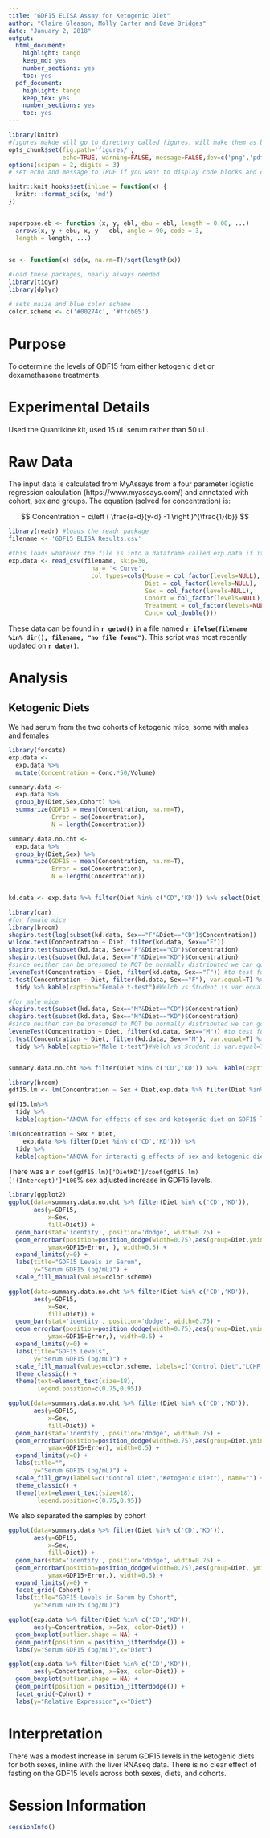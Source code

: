 ```yaml
---
title: "GDF15 ELISA Assay for Ketogenic Diet"
author: "Claire Gleason, Molly Carter and Dave Bridges"
date: "January 2, 2018"
output:
  html_document:
    highlight: tango
    keep_md: yes
    number_sections: yes
    toc: yes
  pdf_document:
    highlight: tango
    keep_tex: yes
    number_sections: yes
    toc: yes
---
```


```r
library(knitr)
#figures makde will go to directory called figures, will make them as both png and pdf files 
opts_chunk$set(fig.path='figures/',
               echo=TRUE, warning=FALSE, message=FALSE,dev=c('png','pdf'))
options(scipen = 2, digits = 3)
# set echo and message to TRUE if you want to display code blocks and code output respectively

knitr::knit_hooks$set(inline = function(x) {
  knitr:::format_sci(x, 'md')
})


superpose.eb <- function (x, y, ebl, ebu = ebl, length = 0.08, ...)
  arrows(x, y + ebu, x, y - ebl, angle = 90, code = 3,
  length = length, ...)

  
se <- function(x) sd(x, na.rm=T)/sqrt(length(x))

#load these packages, nearly always needed
library(tidyr)
library(dplyr)

# sets maize and blue color scheme
color.scheme <- c('#00274c', '#ffcb05')
```

# Purpose

To determine the levels of GDF15 from either ketogenic diet or dexamethasone treatments.

# Experimental Details

Used the Quantikine kit, used 15 uL serum rather than 50 uL.

# Raw Data

The input data is calculated from MyAssays from a four parameter logistic regression calculation (https://www.myassays.com/) and annotated with cohort, sex and groups.  The equation (solved for concentration) is:

$$ Concentration = c\left ( \frac{a-d}{y-d} -1 \right )^{\frac{1}{b}} $$

```r
library(readr) #loads the readr package
filename <- 'GDF15 ELISA Results.csv' 

#this loads whatever the file is into a dataframe called exp.data if it exists
exp.data <- read_csv(filename, skip=30,
                       na = '< Curve',
                       col_types=cols(Mouse = col_factor(levels=NULL),
                                      Diet = col_factor(levels=NULL),
                                      Sex = col_factor(levels=NULL),
                                      Cohort = col_factor(levels=NULL),
                                      Treatment = col_factor(levels=NULL),
                                      Conc= col_double()))
```

These data can be found in **`r getwd()`** in a file named **`r ifelse(filename %in% dir(), filename, "no file found")`**.  This script was most recently updated on **`r date()`**.

# Analysis

## Ketogenic Diets

We had serum from the two cohorts of ketogenic mice, some with males and females

```r
library(forcats)
exp.data <-
  exp.data %>%
  mutate(Concentration = Conc.*50/Volume) 

summary.data <- 
  exp.data %>%
  group_by(Diet,Sex,Cohort) %>%
  summarize(GDF15 = mean(Concentration, na.rm=T),
            Error = se(Concentration),
            N = length(Concentration)) 

summary.data.no.cht <- 
  exp.data %>%
  group_by(Diet,Sex) %>%
  summarize(GDF15 = mean(Concentration, na.rm=T),
            Error = se(Concentration),
            N = length(Concentration))


kd.data <- exp.data %>% filter(Diet %in% c("CD",'KD')) %>% select(Diet,Sex, Concentration)

library(car)
#for female mice
library(broom)
shapiro.test(log(subset(kd.data, Sex=="F"&Diet=="CD")$Concentration))
wilcox.test(Concentration ~ Diet, filter(kd.data, Sex=="F")) 
shapiro.test(subset(kd.data, Sex=="F"&Diet=="CD")$Concentration)
shapiro.test(subset(kd.data, Sex=="F"&Diet=="KD")$Concentration)
#since neither can be presumed to NOT be normally distributed we can go ahead with a t-test, if fails then wilocox
leveneTest(Concentration ~ Diet, filter(kd.data, Sex=="F")) #to test for equal variance
t.test(Concentration ~ Diet, filter(kd.data, Sex=="F"), var.equal=T) %>%
  tidy %>% kable(caption="Female t-test")#Welch vs Student is var.equal=T/F

#for male mice
shapiro.test(subset(kd.data, Sex=="M"&Diet=="CD")$Concentration)
shapiro.test(subset(kd.data, Sex=="M"&Diet=="KD")$Concentration)
#since neither can be presumed to NOT be normally distributed we can go ahead with a t-test
leveneTest(Concentration ~ Diet, filter(kd.data, Sex=="M")) #to test for equal variance
t.test(Concentration ~ Diet, filter(kd.data, Sex=="M"), var.equal=T) %>%
  tidy %>% kable(caption="Male t-test")#Welch vs Student is var.equal=T/F


summary.data.no.cht %>% filter(Diet %in% c('CD','KD')) %>%  kable(caption="Summary statistics for effects of a ketogenic diet")

library(broom)
gdf15.lm <- lm(Concentration ~ Sex + Diet,exp.data %>% filter(Diet %in% c('CD','KD')))

gdf15.lm%>%
  tidy %>% 
  kable(caption="ANOVA for effects of sex and ketogenic diet on GDF15 levels")

lm(Concentration ~ Sex * Diet,
    exp.data %>% filter(Diet %in% c('CD','KD'))) %>%
  tidy %>% 
  kable(caption="ANOVA for interacti g effects of sex and ketogenic diet on GDF15 levels")
```

There was a `r coef(gdf15.lm)['DietKD']/coef(gdf15.lm)['(Intercept)']*100`% sex adjusted increase in GDF15 levels.

```r
library(ggplot2)
ggplot(data=summary.data.no.cht %>% filter(Diet %in% c('CD','KD')),
       aes(y=GDF15,
           x=Sex,
           fill=Diet)) +
  geom_bar(stat='identity', position='dodge', width=0.75) +
  geom_errorbar(position=position_dodge(width=0.75),aes(group=Diet,ymin=GDF15-Error,
           ymax=GDF15+Error, ), width=0.5) +
  expand_limits(y=0) +
  labs(title="GDF15 Levels in Serum",
       y="Serum GDF15 (pg/mL)") +
  scale_fill_manual(values=color.scheme)

ggplot(data=summary.data.no.cht %>% filter(Diet %in% c('CD','KD')),
       aes(y=GDF15,
           x=Sex,
           fill=Diet)) +
  geom_bar(stat='identity', position='dodge', width=0.75) +
  geom_errorbar(position=position_dodge(width=0.75),aes(group=Diet,ymin=GDF15-Error,
           ymax=GDF15+Error,), width=0.5) +
  expand_limits(y=0) +
  labs(title="GDF15 Levels",
       y="Serum GDF15 (pg/mL)") +
  scale_fill_manual(values=color.scheme, labels=c("Control Diet","LCHF Diet"), name="") +
  theme_classic() +
  theme(text=element_text(size=18),
        legend.position=c(0.75,0.95))

ggplot(data=summary.data.no.cht %>% filter(Diet %in% c('CD','KD')),
       aes(y=GDF15,
           x=Sex,
           fill=Diet)) +
  geom_bar(stat='identity', position='dodge', width=0.75) +
  geom_errorbar(position=position_dodge(width=0.75),aes(group=Diet,ymin=GDF15-Error,
           ymax=GDF15+Error), width=0.5) +
  expand_limits(y=0) +
  labs(title="",
       y="Serum GDF15 (pg/mL)") +
  scale_fill_grey(labels=c("Control Diet","Ketogenic Diet"), name="") +
  theme_classic() +
  theme(text=element_text(size=18),
        legend.position=c(0.75,0.95))
```

We also separated the samples by cohort


```r
ggplot(data=summary.data %>% filter(Diet %in% c('CD','KD')),
       aes(y=GDF15,
           x=Sex,
           fill=Diet)) +
  geom_bar(stat='identity', position='dodge', width=0.75) +
  geom_errorbar(position=position_dodge(width=0.75),aes(group=Diet, ymin=GDF15-Error,
           ymax=GDF15+Error,), width=0.5) +
  expand_limits(y=0) +
  facet_grid(~Cohort) +
  labs(title="GDF15 Levels in Serum by Cohort",
       y="Serum GDF15 (pg/mL)") 
```

```r
ggplot(exp.data %>% filter(Diet %in% c('CD','KD')),
       aes(y=Concentration, x=Sex, color=Diet)) + 
  geom_boxplot(outlier.shape = NA) +
  geom_point(position = position_jitterdodge()) +
  labs(y="Serum GDF15 (pg/mL)",x="Diet")

ggplot(exp.data %>% filter(Diet %in% c('CD','KD')),
       aes(y=Concentration, x=Sex, color=Diet)) + 
  geom_boxplot(outlier.shape = NA) +
  geom_point(position = position_jitterdodge()) +
  facet_grid(~Cohort) +
  labs(y="Relative Expression",x="Diet")
```


# Interpretation

There was a modest increase in serum GDF15 levels in the ketogenic diets for both sexes, inline with the liver RNAseq data. There is no clear effect of fasting on the GDF15 levels across both sexes, diets, and cohorts.


# Session Information

```r
sessionInfo()
```
